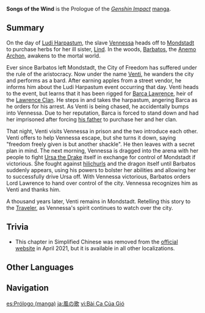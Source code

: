 {{Manga Infobox
|title      = Songs of the Wind
|image      = Manga Chapter 00 Cover 1.png
|chapter    = Prologue
|characters = Vennessa;Lind;Venti;Lord Lawrence;Barca Lawrence;Ursa the Drake;Traveler
|next       = Bad Wine
|link       = https://genshin.hoyoverse.com/en/manga/detail/104863
}}
{{Description|After [[Barbatos]] founded his beloved city of [[Mondstadt City|Mondstadt]], he left it to the care of its first residents and went on his way. Human greed, however, knew no bounds. The [[Mondstadt Aristocracy|rich]] seized control over the city and ruled it the way they see fit. On the eve of the city's celebrated [[Ludi Harpastum]], a [[Venti|mysterious bard]] came to the city...}}
'''Songs of the Wind''' is the Prologue of the ''[[Genshin Impact]]'' [[manga]].

==Summary==
On the day of [[Ludi Harpastum]], the slave [[Vennessa]] heads off to [[Mondstadt]] to purchase herbs for her ill sister, [[Lind]]. In the woods, [[Barbatos]], the [[Anemo]] [[The Seven|Archon]], awakens to the mortal world.

Ever since Barbatos left Mondstadt, the City of Freedom has suffered under the rule of the aristocracy. Now under the name [[Venti]], he wanders the city and performs as a bard. After earning apples from a street vendor, he informs him about the Ludi Harpastum event occurring that day. Venti heads to the event, but learns that it has been rigged for [[Barca Lawrence]], heir of the [[Lawrence Clan]]. He steps in and takes the harpastum, angering Barca as he orders for his arrest. As Venti is being chased, he accidentally bumps into Vennessa. Due to her reputation, Barca is forced to stand down and had her imprisoned after forcing [[Lord Lawrence|his father]] to purchase her and her clan.

That night, Venti visits Vennessa in prison and the two introduce each other. Venti offers to help Vennessa escape, but she turns it down, saying "freedom freely given is but another shackle". He then leaves with a secret plan in mind. The next morning, Vennessa is dragged into the arena with her people to fight [[Ursa the Drake]] itself in exchange for control of Mondstadt if victorious. She fought against [[hilichurl]]s and the dragon itself until Barbatos suddenly appears, using his powers to bolster her abilities and allowing her to successfully drive Ursa off. With Vennessa victorious, Barbatos orders Lord Lawrence to hand over control of the city. Vennessa recognizes him as Venti and thanks him.

A thousand years later, Venti remains in Mondstadt. Retelling this story to the [[Traveler]], as Vennessa's spirit continues to watch over the city.

==Trivia==
* This chapter in Simplified Chinese was removed from the [https://ys.mihoyo.com/main/manga official website] in April 2021, but it is available in all other localizations.

==Other Languages==
{{Other Languages
|en      = Songs of the Wind
|zhs     = 风之歌
|zhs_rm  = Fēngzhīgē
|zht     = 風之歌
|zht_rm  = Fēngzhīgē
|zh_tl   = Songs of the Wind
|ja      = 風の歌
|ja_rm   = Kaze no Uta
|ja_tl   = Songs of the Wind
|ko      = 바람의 노래
|ko_rm   = Baram-ui Norae
|ko_tl   = Songs of the Wind
|es      = Canciones del Viento
|es_tl   = Songs of the Wind
|fr      = L'Ode au Vent
|fr_tl   = The Ode to the Wind
|ru      = Песнь Ветров
|ru_tl   = Song of the Winds
|th      = บทเพลงแห่งสายลม
|th_rm   = Bot Phleng haeng Sailom
|th_tl   = Songs of the Wind
|vi      = Bài Ca Của Gió
|vi_tl   = 
|de      = Die Sänge des Windes
|de_tl   = The Songs of the Wind
|id      = Nyanyian Sang Angin
|id_tl   = Songs of the Wind
|pt      = Canções do Vento
|pt_tl   = 
|tr      = Rüzgarın Şarkıları
|tr_tl   = 
|it      = Canzoni del vento
|it_tl   = 
}}

==Navigation==
{{Manga Navbox}}

[[es:Prólogo (manga)]]
[[ja:風の歌]]
[[vi:Bài Ca Của Gió]]